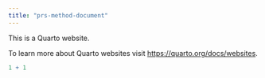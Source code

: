 ```yaml
---
title: "prs-method-document"
---
```


This is a Quarto website.

To learn more about Quarto websites visit <https://quarto.org/docs/websites>.

```r
1 + 1
```
